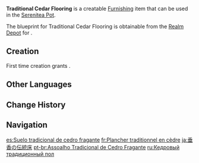{{Furnishing Infobox
|id             = 360201
|image          = Item Traditional Cedar Flooring.png
|category       = Decoration
|subcategory    = Flooring
|quality        = 3
|adeptal_energy = 30
|description    = A simple but lovely wooden floor that is very resistant to abrasion due to the special lacquering process it has undergone. The special components in the lacquering makes [[Pyro]] unsuitable for cleaning this flooring, however.<br>[[Anemo]]... is not a good idea either.
|blueprint      = Realm Depot
}}
'''Traditional Cedar Flooring''' is a creatable [[Furnishing]] item that can be used in the [[Serenitea Pot]].

The blueprint for Traditional Cedar Flooring is obtainable from the [[Realm Depot]] for {{Item|Realm Currency|24|x=160}}.

==Creation==
First time creation grants {{Item|Trust|24|x=60}}.
{{Recipe
|type = Creation
|time = 14h
|Fragrant Cedar Wood = 4
|Red Dye = 8
|sort = Fragrant Cedar Wood;Red Dye
}}

==Other Languages==
{{Other Languages
|default_hidden = 1
|en      = Traditional Cedar Flooring
|zhs     = 垂香木传统地板
|zhs_rm  = Chuíxiāng-mù Chuántǒng Dìbǎn
|zht     = 垂香木傳統地板
|zht_rm  = Chuíxiāng-mù Chuántǒng Dìbǎn
|ja      = 垂香の伝統床
|ja_rm   = Suikou no Dentou Yuka
|ko      = 수향나무 전통 바닥
|es      = Suelo tradicional de cedro fragante
|fr      = Plancher traditionnel en cèdre
|ru      = Кедровый традиционный пол
|th      = พื้นไม้หอมแบบดั้งเดิม
|th_rm   = 
|vi      = Sàn Gỗ Thùy Hương Truyền Thống
|de      = Traditioneller Zedernboden
|id      = Ubin dari Kayu Aras
|pt      = Assoalho Tradicional de Cedro Fragrante
|tr      = Geleneksel Sedir Döşeme
|it      = Pavimento tradizionale in cedro
}}

==Change History==
{{Change History|1.5}}

==Navigation==
{{Furnishing Navbox|interior}}

[[es:Suelo tradicional de cedro fragante]]
[[fr:Plancher traditionnel en cèdre]]
[[ja:垂香の伝統床]]
[[pt-br:Assoalho Tradicional de Cedro Fragante]]
[[ru:Кедровый традиционный пол]]